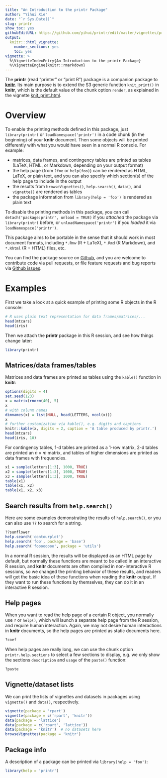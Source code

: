 ```yaml
---
title: "An Introduction to the printr Package"
author: "Yihui Xie"
date: "`r Sys.Date()`"
slug: printr
show_toc: yes
githubEditURL: https://github.com/yihui/printr/edit/master/vignettes/printr.Rmd
output:
  knitr:::html_vignette:
    number_sections: yes
    toc: yes
vignette: >
  %\VignetteIndexEntry{An Introduction to the printr Package}
  %\VignetteEngine{knitr::rmarkdown}
---
```


The **printr** (read "printer" or "print R") package is a companion package to
[**knitr**](https://yihui.name/knitr). Its main purpose is to extend the S3
generic function `knit_print()` in **knitr**, which is the default value of the
chunk option `render`, as explained in the vignette
[knit_print.html](https://cran.rstudio.com/web/packages/knitr/vignettes/knit_print.html).

# Overview

To enable the printing methods defined in this package, just `library(printr)` or `loadNamespace('printr')`
in a code chunk (in the beginning) of your **knitr** document. Then some objects
will be printed differently with what you would have seen in a normal R console.
For example:

- matrices, data frames, and contingency tables are printed as tables (LaTeX,
  HTML, or Markdown, depending on your output format)
- the help page (from `?foo` or `help(foo)`) can be rendered as HTML, LaTeX, or
  plain text, and you can also specify which section(s) of the help page to
  include in the output
- the results from `browseVignettes()`, `help.search()`, `data()`, and
  `vignette()` are rendered as tables
- the package information from `library(help = 'foo')` is rendered as plain text

To disable the printing methods in this package, you can call
`detach('package:printr', unload = TRUE)` if you _attached_ the package via
`library(printr)` before, or `unloadNamespace('printr')` if you _loaded_ it via
`loadNamespace('printr')`.

This package aims to be portable in the sense that it should work in most
document formats, including `*.Rnw` (R + LaTeX), `*.Rmd` (R Markdown), and
`*.Rhtml` (R + HTML) files, etc.

You can find the package source on [Github](https://github.com/yihui/printr),
and you are welcome to contribute code via pull requests, or file feature
requests and bug reports via [Github
issues](https://github.com/yihui/printr/issues).

# Examples

First we take a look at a quick example of printing some R objects in the R
console:

```r
# R uses plain text representation for data frames/matrices/...
head(mtcars)
head(iris)
```

Then we attach the **printr** package in this R session, and see how things
change later:

```r
library(printr)
```

## Matrices/data frames/tables

Matrices and data frames are printed as tables using the `kable()` function in
**knitr**:

```r
options(digits = 4)
set.seed(123)
x = matrix(rnorm(40), 5)
x
# with colunm names
dimnames(x) = list(NULL, head(LETTERS, ncol(x)))
x
# further customization via kable(), e.g. digits and captions
knitr::kable(x, digits = 2, caption = 'A table produced by printr.')
head(mtcars)
head(iris, 10)
```

For contingency tables, 1-d tables are printed as a 1-row matrix, 2-d tables are
printed an $n \times m$ matrix, and tables of higher dimensions are printed as
data frames with frequencies.

```r
x1 = sample(letters[1:3], 1000, TRUE)
x2 = sample(letters[1:3], 1000, TRUE)
x3 = sample(letters[1:3], 1000, TRUE)
table(x1)
table(x1, x2)
table(x1, x2, x3)
```

## Search results from `help.search()`

Here are some examples demonstrating the results of `help.search()`, or you can
also use `??` to search for a string.

```r
??sunflower
help.search('contourplot')
help.search('foo', package = 'base')
help.search('foooooooo', package = 'utils')
```

In a normal R session, the results will be displayed as an HTML page by default,
but normally these functions are meant to be called in an interactive R session,
and **knitr** documents are often compiled in non-interactive R sessions, so we
changed the printing behavior of these results, and readers will get the basic
idea of these functions when reading the **knitr** output. If they want to run
these functions by themselves, they can do it in an interactive R session.

## Help pages

When you want to read the help page of a certain R object, you normally use `?`
or `help()`, which will launch a separate help page from the R session, and
require human interaction. Again, we may not desire human interactions in
**knitr** documents, so the help pages are printed as static documents here.

```r
?coef
```

When help pages are really long, we can use the chunk option
`printr.help.sections` to select
a few sections to display, e.g. we only show the sections `description` and
`usage` of the `paste()` function:

```r
?paste
```

## Vignette/dataset lists

We can print the lists of vignettes and datasets in packages using `vignette()`
and `data()`, respectively.

```r
vignette(package = 'rpart')
vignette(package = c('rpart', 'knitr'))
data(package = 'lattice')
data(package = c('rpart', 'lattice'))
data(package = 'knitr')  # no datasets here
browseVignettes(package = 'knitr')
```

## Package info

A description of a package can be printed via `library(help = 'foo')`:

```r
library(help = 'printr')
```

